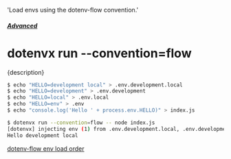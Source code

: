   'Load envs using the dotenv-flow convention.'

##### [Advanced](/docs/advanced)
# dotenvx run --convention=flow

<p className="lead">{description}</p>

```sh
$ echo "HELLO=development local" > .env.development.local
$ echo "HELLO=development" > .env.development
$ echo "HELLO=local" > .env.local
$ echo "HELLO=env" > .env
$ echo "console.log('Hello ' + process.env.HELLO)" > index.js

$ dotenvx run --convention=flow -- node index.js
[dotenvx] injecting env (1) from .env.development.local, .env.development, .env.local, .env
Hello development local
```

[dotenv-flow env load order](https://www.npmjs.com/package/dotenv-flow)
